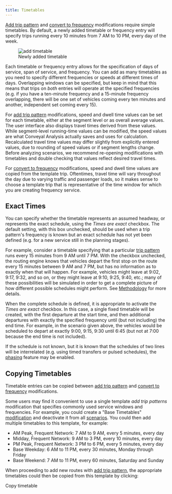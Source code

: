 ```yaml
---
title: Timetables
---
```


[Add trip pattern](/edit-scenario/modifications#add-trip-pattern) and [convert to frequency](/edit-scenario/modifications#convert-to-frequency) modifications require simple timetables. By default, a newly added timetable or frequency entry will specify trips running every 10 minutes from 7 AM to 10 PM, every day of the week.

<figure>
  <img src="/img/new-timetable.png" alt="add timetable" />
  <figcaption>Newly added timetable</figcaption>
</figure>

Each timetable or frequency entry allows for the specification of days of service, span of service, and frequency. You can add as many timetables as you need to specify different frequencies or speeds at different times of days. Overlapping windows can be specified, but keep in mind that this means that trips on _both_ entries will operate at the specified frequencies (e.g. if you have a ten-minute frequency and a 15-minute frequency overlapping, there will be one set of vehicles coming every ten minutes and another, independent set coming every 15).

For [add trip pattern](/edit-scenario/modifications#add-trip-pattern) modifications, speed and dwell time values can be set for each timetable, either at the segment level or as overall average values. 
The user interface also displays travel times derived from these values. While segment-level running-time values can be modified, the speed values are what Conveyal Analysis actually saves and uses for calculation. Recalculated travel time values may differ slightly from explicitly entered values, due to rounding of speed values or if segment lengths change. Before analyzing scenarios, we recommend re-opening modifications with timetables and double checking that values reflect desired travel times.

For [convert to frequency](/edit-scenario/modifications#convert-to-frequency) modifications, speed and dwell time values are copied from the template trip. Oftentimes, travel time will vary throughout the day due to varying traffic and passenger loads, so it makes sense to choose a template trip that is representative of the time window for which you are creating frequency service.

## Exact Times

You can specify whether the timetable represents an assumed headway, or represents the exact schedule, using the *Times are exact* checkbox. The default setting, with this box unchecked, should be used when a trip pattern's frequency is known but an exact schedule has not yet been defined (e.g. for a new service still in the planning stages). 

For example, consider a timetable specifying that a particular [trip pattern](/glossary#trip-pattern) runs every 15 minutes from 9 AM until 7 PM. With the checkbox unchecked, the routing engine knows that vehicles depart the first stop on the route every 15 minutes between 9 AM and 7 PM, but has no information as to exactly when that will happen. For example, vehicles might leave at 9:02, 9:17, 9:32, and so on, or they might leave at 9:10, 9:25, 9:40, etc.; many of these possibilities will be simulated in order to get a complete picture of how different possible schedules might perform. 
See [Methodology](/analysis/methodology) for more details.

When the complete schedule is defined, it is appropriate to activate the *Times are exact* checkbox. In this case, a single fixed timetable will be created, with the first departure at the start time, and then additional departures with exactly the specified frequency until (but not including) the end time. For example, in the scenario given above, the vehicles would be scheduled to depart at exactly 9:00, 9:15, 9:30 until 6:45 (but not at 7:00 because the end time is not included). 

If the schedule is not known, but it is known that the schedules of two lines will be interrelated (e.g. using timed transfers or pulsed schedules), the [phasing](/edit-scenario/phasing) feature may be enabled.

## Copying Timetables

Timetable entries can be copied between 
[add trip pattern](/edit-scenario/modifications#add-trip-pattern) and 
[convert to frequency](/edit-scenario/modifications#convert-to-frequency) modifications.

Some users may find it convenient to use a single template *add trip patterns* modification that specifies commonly used service windows and frequencies.  For example, you could create a "Base Timetables" [modification](/glossary#modification) and deactivate it from all [scenarios](/glossary#scenario). You could then add multiple timetables to this template, for example: 

* AM Peak, Frequent Network: 7 AM to 9 AM, every 5 minutes, every day
* Midday, Frequent Network: 9 AM to 3 PM, every 10 minutes, every day
* PM Peak, Frequent Network: 3 PM to 6 PM, every 5 minutes, every day
* Base Weekday: 6 AM to 11 PM, every 30 minutes, Monday through Friday
* Base Weekend: 7 AM to 11 PM, every 60 minutes, Saturday and Sunday

When proceeding to add new routes with [add trip pattern](/edit-scenario/modifications#add-trip-pattern), the appropriate timetables could then be copied from this template by clicking:

<span class="btn btn-success"><i class="fa fa-plus"></i> Copy timetable</span>

